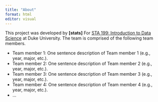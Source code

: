 ```yaml
---
title: "About"
format: html
editor: visual
---
```


This project was developed by **\[stats\]** For [STA 199: Introduction to Data Science](https://sta199-f22-1.github.io/) at Duke University. The team is comprised of the following team members.

-   Team member 1: One sentence description of Team member 1 (e.g., year, major, etc.).
-   Team member 2: One sentence description of Team member 2 (e.g., year, major, etc.).
-   Team member 3: One sentence description of Team member 3 (e.g., year, major, etc.).
-   Team member 4: One sentence description of Team member 4 (e.g., year, major, etc.).
-   ...
